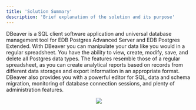 ---
title: 'Solution Summary'
description: 'Brief explanation of the solution and its purpose'
---

DBeaver is a SQL client software application and universal database management tool for EDB Postgres Advanced Server and EDB Postgres Extended. With DBeaver you can manipulate your data like you would in a regular spreadsheet. You have the ability to view, create, modify, save, and delete all Postgres data types. The features resemble those of a regular spreadsheet, as you can create analytical reports based on records from different data storages and export information in an appropriate format. DBeaver also provides you with a powerful editor for SQL, data and schema migration, monitoring of database connection sessions, and plenty of administration features.

<p align="center">
  <img src="Images/SolutionSummary.png">
</p>
